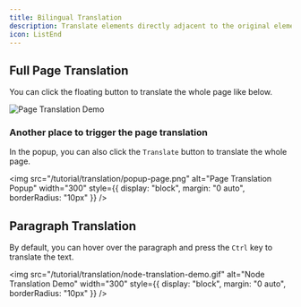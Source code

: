 ```yaml
---
title: Bilingual Translation
description: Translate elements directly adjacent to the original elements on the webpage
icon: ListEnd
---
```


## Full Page Translation

You can click the floating button to translate the whole page like below.

![Page Translation Demo](/tutorial/translation/page-translation-demo.gif)

### Another place to trigger the page translation

In the popup, you can also click the `Translate` button to translate the whole page.

<img
  src="/tutorial/translation/popup-page.png"
  alt="Page Translation Popup"
  width="300"
  style={{ display: "block", margin: "0 auto", borderRadius: "10px" }}
/>

## Paragraph Translation

By default, you can hover over the paragraph and press the `Ctrl` key to translate the text.

<img
  src="/tutorial/translation/node-translation-demo.gif"
  alt="Node Translation Demo"
  width="300"
  style={{ display: "block", margin: "0 auto", borderRadius: "10px" }}
/>

